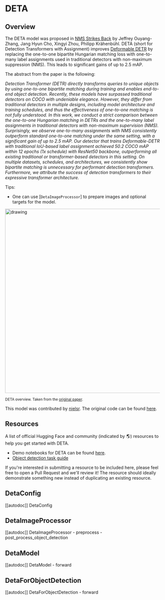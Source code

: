 <!--Copyright 2022 The HuggingFace Team. All rights reserved.

Licensed under the Apache License, Version 2.0 (the "License"); you may not use this file except in compliance with
the License. You may obtain a copy of the License at

http://www.apache.org/licenses/LICENSE-2.0

Unless required by applicable law or agreed to in writing, software distributed under the License is distributed on
an "AS IS" BASIS, WITHOUT WARRANTIES OR CONDITIONS OF ANY KIND, either express or implied. See the License for the
specific language governing permissions and limitations under the License.
-->

# DETA

## Overview

The DETA model was proposed in [NMS Strikes Back](https://arxiv.org/abs/2212.06137) by Jeffrey Ouyang-Zhang, Jang Hyun Cho, Xingyi Zhou, Philipp Krähenbühl.
DETA (short for Detection Transformers with Assignment) improves [Deformable DETR](deformable_detr) by replacing the one-to-one bipartite Hungarian matching loss
with one-to-many label assignments used in traditional detectors with non-maximum suppression (NMS). This leads to significant gains of up to 2.5 mAP.

The abstract from the paper is the following:

*Detection Transformer (DETR) directly transforms queries to unique objects by using one-to-one bipartite matching during training and enables end-to-end object detection. Recently, these models have surpassed traditional detectors on COCO with undeniable elegance. However, they differ from traditional detectors in multiple designs, including model architecture and training schedules, and thus the effectiveness of one-to-one matching is not fully understood. In this work, we conduct a strict comparison between the one-to-one Hungarian matching in DETRs and the one-to-many label assignments in traditional detectors with non-maximum supervision (NMS). Surprisingly, we observe one-to-many assignments with NMS consistently outperform standard one-to-one matching under the same setting, with a significant gain of up to 2.5 mAP. Our detector that trains Deformable-DETR with traditional IoU-based label assignment achieved 50.2 COCO mAP within 12 epochs (1x schedule) with ResNet50 backbone, outperforming all existing traditional or transformer-based detectors in this setting. On multiple datasets, schedules, and architectures, we consistently show bipartite matching is unnecessary for performant detection transformers. Furthermore, we attribute the success of detection transformers to their expressive transformer architecture.*

Tips:

- One can use [`DetaImageProcessor`] to prepare images and optional targets for the model.

<img src="https://huggingface.co/datasets/huggingface/documentation-images/resolve/main/transformers/model_doc/deta_architecture.jpg"
alt="drawing" width="600"/>

<small> DETA overview. Taken from the <a href="https://arxiv.org/abs/2212.06137">original paper</a>. </small>

This model was contributed by [nielsr](https://huggingface.co/nielsr).
The original code can be found [here](https://github.com/jozhang97/DETA).

## Resources

A list of official Hugging Face and community (indicated by 🌎) resources to help you get started with DETA.

- Demo notebooks for DETA can be found [here](https://github.com/NielsRogge/Transformers-Tutorials/tree/master/DETA).
- [Object detection task guide](./tasks/object_detection)

If you're interested in submitting a resource to be included here, please feel free to open a Pull Request and we'll review it! The resource should ideally demonstrate something new instead of duplicating an existing resource.

## DetaConfig

[[autodoc]] DetaConfig


## DetaImageProcessor

[[autodoc]] DetaImageProcessor
    - preprocess
    - post_process_object_detection


## DetaModel

[[autodoc]] DetaModel
    - forward


## DetaForObjectDetection

[[autodoc]] DetaForObjectDetection
    - forward
